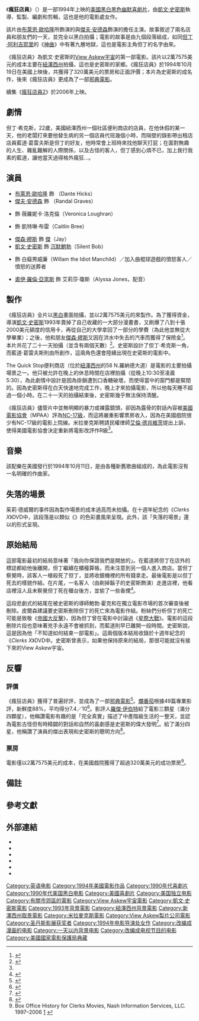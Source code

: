 {{noteTA
|G1=Show
|G2=Movie
}}
{{Infobox film
| name = 瘋狂店員
| original_name = {{lang|en|''Clerks''}}
| image = Clerks Poster.jpg
| image_size = 
| caption = 電影海報
| director = [[凱文·史密斯|凱文·史密斯]]
| producer = {{le|史考特·摩西爾|Scott Mosier}}<br>凱文·史密斯
| writer = 凱文·史密斯
| starring = {{Plainlist|
* [[布萊恩·歐哈隆|布萊恩·歐哈隆]]
* [[傑夫·安德森|傑夫·安德森]]
* {{le|瑪莉蓮·吉格洛爾蒂|Marilyn Ghigliotti}}
* [[傑森·繆斯|傑森·繆斯]]
* {{le|麗莎·史布諾爾|Lisa Spoonhauer}}
}}
| cinematography = {{le|戴夫·克萊因 (攝影師)|Dave Klein (cinematographer)|戴夫·克萊因}}
| editing = 史考特·摩西爾<br>凱文·史密斯
| studio = {{le|View Askew製片公司|View Askew Productions}}
| distributor = [[米拉麥克斯影業|米拉麥克斯影業]]
| released = {{Film date|1994|10|19|美國}}
| runtime = 92分鐘{{small|（戲院發行）}}<br>104分鐘{{small|（初剪）}}
| country = {{USA}}
| language = 英語
| budget = 2萬7575美元
| gross = 320萬美元
| preceded_by = 
| followed_by = 《[[瘋狂店員2|瘋狂店員2]]》
| cn_name = 疯狂店员
| hk_name = 无事生非
| tw_name = 瘋狂店員
}}
《'''瘋狂店員'''》（{{lang-en|'''''Clerks'''''}}）是一部1994年上映的[[美國|美國]][[黑白|黑白]][[黑色幽默|黑色幽默]][[喜劇片|喜劇片]]，由[[凱文·史密斯|凱文·史密斯]]執導、監製、編劇和剪輯，這也是他的電影處女作。

該片由[[布萊恩·歐哈隆|布萊恩·歐哈隆]]所飾演的{{le|View Askew宇宙角色列表|List of View Askewniverse characters|但丁·希克斯}}與[[傑夫·安德森|傑夫·安德森]]飾演的{{le|View Askew宇宙角色列表|List of View Askewniverse characters|藍道·葛雷夫斯}}擔任主演。故事敘述了兩名店員和朋友們的一天，並完全以黑白拍攝；電影的故事是由九個段落組成，如同[[但丁·阿利吉耶里|但丁·阿利吉耶里]]的《[[神曲|神曲]]》中有著九層地獄，這也是電影主角但丁的名字由來。

《瘋狂店員》為凱文·史密斯的[[View_Askew宇宙|View Askew宇宙]]的第一部電影。該片以2萬7575美元的成本主要在[[紐澤西州|紐澤西州]]拍攝，這也是史密斯的家鄉。《瘋狂店員》於1994年10月19日在美國上映後，共獲得了320萬美元的票房和正面評價；本片為史密斯的成名作，後來《瘋狂店員》更成為了一部[[邪典電影|邪典電影]]。

續集《[[瘋狂店員2|瘋狂店員2]]》於2006年上映。

== 劇情 ==
但丁·希克斯，22歲，美國紐澤西州一個社區便利商店的店員，在他休假的某一天，他的老闆打來要他替生病的另一個店員代班幾個小時，而隔壁的錄影帶出租店店員藍道·葛雷夫斯是但丁的好友，他時常會上班時來找他聊天打屁；在面對無趣的人生、雜亂難解的人際關係，以及古怪的客人，但丁感到心煩不已，加上我行我素的藍道，讓他當天過得格外瘋狂...。

== 演員 ==
* [[布萊恩·歐哈隆|布萊恩·歐哈隆]] 飾 {{le|View Askew宇宙角色列表|List of View Askewniverse characters|但丁·希克斯}}（Dante Hicks）
* [[傑夫·安德森|傑夫·安德森]] 飾 {{le|View Askew宇宙角色列表|List of View Askewniverse characters|藍道·葛雷夫斯}}（Randal Graves）
* {{le|瑪莉蓮·吉格洛爾蒂|Marilyn Ghigliotti}} 飾 薇羅妮卡·洛克倫（Veronica Loughran）
* {{le|麗莎·史布諾爾|Lisa Spoonhauer}} 飾 凱特琳·布雷（Caitlin Bree）
* [[傑森·繆斯|傑森·繆斯]] 飾 [[傑與沉默鮑勃|傑]]（Jay）
* [[凱文·史密斯|凱文·史密斯]] 飾 [[傑與沉默鮑勃|沉默鮑勃]]（Silent Bob）
* {{le|史考特·摩西爾|Scott Mosier}} 飾 白癡男威廉（Willam the Idiot Manchild）／加入曲棍球遊戲的憤怒客人／憤怒的送葬者
* [[裘伊·羅倫·亞當斯|裘伊·羅倫·亞當斯]] 飾 艾莉莎·瓊斯（Alyssa Jones，配音{{notetag|僅出現在「失落的場景」中的動畫人物。}}）

== 製作 ==
《瘋狂店員》全片以[[黑白|黑白]]畫面拍攝，並以2萬7575美元的{{le|低預算電影|Low-budget film|低預算}}來製作。為了獲得資金，導演[[凱文·史密斯|凱文·史密斯]]1993年賣掉了自己收藏的一大部分漫畫書，又刷爆了八到十張2000美元額度的信用卡，再從自己的大學拿回了一部分的學費（為此他並無從大學畢業）；之後，他和朋友[[傑森·繆斯|傑森·繆斯]]又因在洪水中失去的汽車而獲得了保險金<ref name=vainfo>{{Cite web |url=http://www.viewaskew.com/clerks/info.html |title=View Askewniverse Miscellaneous Info |access-date=2017-01-11 |archive-date=2021-02-25 |archive-url=https://web.archive.org/web/20210225203136/http://www.viewaskew.com/clerks/info.html |dead-url=no }}</ref>。本片共花了二十一天拍攝（並含有兩個{{le|拾起 (電影製作)|Pick-up (filmmaking)|拾起}}天數）<ref>{{cite web |url=http://www.shortlist.com/entertainment/the-ultimate-clerks-quiz |title=The Ultimate Clerks Quiz |editors=ShortList Magazine |date= |website=[[ShortList|ShortList]] Magazine |publisher=ShortList Media Ltd |accessdate=2 July 2014 |archive-date=2017-09-03 |archive-url=https://web.archive.org/web/20170903031206/http://www.shortlist.com/entertainment/the-ultimate-clerks-quiz |dead-url=no }}</ref>。史密斯設計了但丁·希克斯一角，而藍道·葛雷夫斯則由{{le|布萊恩·強森 (作家)|Bryan Johnson (comic book writer)|布萊恩·強森}}所創作，這兩角色還會陸續出現在史密斯的電影中。

The Quick Stop便利商店（位於[[紐澤西州|紐澤西州]]的{{le|李奧納多 (紐澤西州)|Leonardo, New Jersey|李奧納多}}58 N.羅納德大道）是電影的主要拍攝場景之一。他只被允許在晚上的休息時間在店裡拍攝（從晚上10:30至凌晨5:30），為此劇情中設計是因為掛鎖遭到口香糖破壞，而使得當中的窗門都是緊閉的。因為史密斯得在白天快速地完成工作，晚上才來拍攝電影，所以他每天睡不超過一個小時。在二十一天的拍攝結束後，史密斯幾乎無法保持清醒。

《瘋狂店員》儘管片中並無明顯的暴力或裸露鏡頭，卻因為露骨的對話內容被[[美國電影協會|美國電影協會]]（MPAA）評為[[美國電影分級制度|NC-17級]]，而這將嚴重影響票房收入，因為在美國戲院很少有NC-17級的電影上院線。米拉麥克斯聘請民權律師[[艾倫·德肖維茨|艾倫·德肖維茨]]提出上訴，使得美國電影協會決定重新將電影改評作R級<ref name=vainfo />。

== 音樂 ==
{{main|瘋狂店員：電影原聲帶}}
該配樂在美國發行於1994年10月11日，是由各種新舊歌曲組成的，為此電影沒有一名明確的作曲家。

== 失落的場景 ==
茱莉·德威爾的事件因為製作場景的成本過高而未拍攝。在十週年紀念的《''Clerks X''》DVD中，該段落是以類似《{{le|瘋狂店員：動畫系列|Clerks: The Animated Series}}》的色彩畫風來呈現。此外，該「失落的場景」還以{{le|瘋狂店員 (漫畫)|Clerks. (comics)|漫畫}}的形式呈現。

== 原始結局 ==
這部電影最初的結局意味著「我向你保證我們是開放的」。在藍道將但丁在店外的標誌都給他後離開，但丁繼續在櫃檯算帳，而未注意到另一個人進入商店。當但丁察覺時，該客人一槍殺死了但丁，並將收銀機裡的所有錢拿走。最後電影是以但丁死去的樣貌作結。在片尾，一名客人（由剃掉鬍子的史密斯飾演）走進店裡，他看店裡沒人且未察覺但丁死在櫃台後方，並偷了一些香煙<ref>{{Cite web |url=https://www.youtube.com/watch?v=ERDGH7SpzZ8 |title=存档副本 |access-date=2017-01-11 |archive-date=2020-12-25 |archive-url=https://web.archive.org/web/20201225074342/https://www.youtube.com/watch?v=ERDGH7SpzZ8 |dead-url=no }}</ref>。

這段悲劇式的結尾在被史密斯的導師鮑勃·霍克和{{le|約翰·皮爾森 (電影監製)|John Pierson (filmmaker)|約翰·皮爾森}}在獨立電影市場的首次審查後被刪除。皮爾森建議要史密斯刪除但丁的死亡來為電影作結。粉絲們分析但丁的死亡可能是致敬《[[星際大戰五部曲：帝國大反擊|帝國大反擊]]》，因為但丁曾在電影中討論過《[[星際大戰|星際大戰]]》。電影的這段刪除片段也意味著兇手永遠不會被抓到，而藍道則早已離開一段時間。史密斯說，這是因為他「不知道如何結束一部電影」。這兩個版本結局收錄於十週年紀念的《''Clerks X''》DVD中。史密斯曾表示，如果他保持原來的結局，那很可能就沒有接下來的View Askew宇宙。

== 反響 ==
=== 評價 ===
《瘋狂店員》獲得了普遍好評，並成為了一部[[邪典電影|邪典電影]]<ref>{{cite web|last=Tobias|first=Scott|title=The New Cult Cannon: Clerks|url=http://www.avclub.com/articles/the-new-cult-canon-clerks,2239/|access-date=2017-01-10|archive-date=2013-10-06|archive-url=https://web.archive.org/web/20131006005046/http://www.avclub.com/articles/the-new-cult-canon-clerks,2239/|dead-url=no}}</ref>。[[爛番茄|爛番茄]]根據49篇專業影評，新鮮度88%，平均得分7.4／10<ref>{{rotten-tomatoes|clerks|Clerks}}</ref>。影評人[[羅傑·伊伯特|羅傑·伊伯特]]給了電影三顆星（滿分四顆星），他稱讚電影有趣的是「完全真實」描述了中產階級生活的一整天，並認為電影古怪但有時精闢的對話和自然的喜劇感是史密斯的偉大發明<ref>{{Cite web |url=http://www.rogerebert.com/reviews/clerks-1994 |title=存档副本 |access-date=2017-01-10 |archive-date=2021-02-27 |archive-url=https://web.archive.org/web/20210227023027/http://www.rogerebert.com/reviews/clerks-1994 |dead-url=no }}</ref>。{{le|彼得·崔佛斯|Peter Travers}}給了滿分四星，他稱讚了演員的傑出表現和史密斯的聰明方向<ref>{{Cite web |url=http://www.rollingstone.com/movies/reviews/clerks-19941019#ixzz3ZOzVxfiO |title=存档副本 |access-date=2017-01-10 |archive-date=2017-09-06 |archive-url=https://web.archive.org/web/20170906224642/http://www.rollingstone.com/movies/reviews/clerks-19941019#ixzz3ZOzVxfiO |dead-url=no }}</ref>。

=== 票房 ===
電影僅以2萬7575美元的成本，在美國戲院獲得了超過320萬美元的成功票房<ref>Box Office History for Clerks Movies, Nash Information Services, LLC. 1997–2006 [http://www.the-numbers.com/movies/series/Clerks.php] {{Wayback|url=http://www.the-numbers.com/movies/series/Clerks.php |date=20130611234606 }}</ref>。

== 備註 ==
<div class="references-small">
{{notefoot}}
</div>

== 參考文獻 ==
{{Reflist|30em}}

== 外部連結 ==
* {{Official website|http://www.miramax.com/movie/clerks}}
* {{IMDb title|0109445}}
* {{Mojo title|clerks}}
* {{douban|1298320}}
* {{Rotten Tomatoes|clerks}}
* {{Metacritic film|clerks}}

{{Kevin Smith}}
{{DEFAULTSORT:Clerks}}
[[Category:英语电影|Category:英语电影]]
[[Category:1994年美國電影作品|Category:1994年美國電影作品]]
[[Category:1990年代喜劇片|Category:1990年代喜劇片]]
[[Category:1990年代美国黑白电影|Category:1990年代美国黑白电影]]
[[Category:美國喜劇片|Category:美國喜劇片]]
[[Category:美国独立电影|Category:美国独立电影]]
[[Category:有關市郊區的電影|Category:有關市郊區的電影]]
[[Category:View_Askew宇宙電影|Category:View Askew宇宙電影]]
[[Category:凱文·史密斯電影|Category:凱文·史密斯電影]]
[[Category:1993年背景電影|Category:1993年背景電影]]
[[Category:紐澤西州背景電影|Category:紐澤西州背景電影]]
[[Category:新澤西州取景電影|Category:新澤西州取景電影]]
[[Category:米拉麥克斯電影|Category:米拉麥克斯電影]]
[[Category:View_Askew製片公司電影|Category:View Askew製片公司電影]]
[[Category:圣丹斯影展获奖者|Category:圣丹斯影展获奖者]]
[[Category:1994年电影导演处女作|Category:1994年电影导演处女作]]
[[Category:改编成漫画的电影|Category:改编成漫画的电影]]
[[Category:一天以内背景电影|Category:一天以内背景电影]]
[[Category:改编成电视节目的电影|Category:改编成电视节目的电影]]
[[Category:美國國家電影保護局典藏|Category:美國國家電影保護局典藏]]